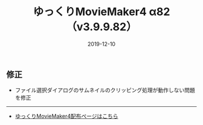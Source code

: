 ﻿---
title: ゆっくりMovieMaker4 α82 （v3.9.9.82）
date: 2019-12-10
tags: [YMM4,お知らせ]
---
## 修正
- ファイル選択ダイアログのサムネイルのクリッピング処理が動作しない問題を修正

---

- [ゆっくりMovieMaker4配布ページはこちら](/ymm4/)